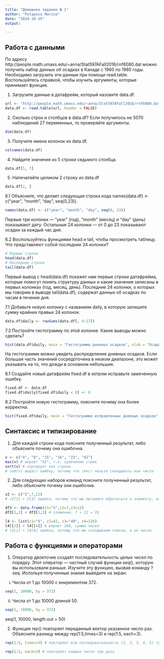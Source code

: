 ---
title: "Домашнее задание № 1"
author: "Potapova Marina"
date: "2024-10-19"
output:

---

## Работа с данными

По адресу http://people.math.umass.edu/~anna/Stat597AFall2016/rnf6080.dat можно получить набор данных об осадках в Канаде с 1960 по 1980 годы. Необходимо загрузить эти данные при помощи read.table. Воспользуйтесь справкой, чтобы изучить аргументы, которые принимает функция.

1. Загрузите данные в датафрейм, который назовите data.df.

```{r}
url <- "http://people.math.umass.edu/~anna/Stat597AFall2016/rnf6080.dat"
data.df <- read.table(url, header = FALSE)

```
2. Сколько строк и столбцов в data.df? Если получилось не 5070 наблюдений 27 переменных, то проверяйте аргументы. 

```{r}
dim(data.df)
```

3. Получите имена колонок из data.df.

```{r}
colnames(data.df)
```

4. Найдите значение из 5 строки седьмого столбца.

```{r}
data.df[5, 7]
```

5. Напечатайте целиком 2 строку из data.df

```{r}
data.df[2, ]
```

6.1 Объясните, что делает следующая строка кода names(data.df) <- c("year", "month", "day", seq(0,23)). 

```{r}
names(data.df) <- c("year", "month", "day", seq(0, 23))
```

Первые три колонки —  "year" (год), "month" (месяц) и "day" (день) показывают дату. Остальные 24 колонки — от 0 до 23 показывают осадки за каждый час дня.

6.2 Воспользуйтесь функциями head и tail, чтобы просмотреть таблицу. Что представляют собой последние 24 колонки?

```{r}
# Первые строки
head(data.df)
# Последние строки
tail(data.df)
```

Первый вывод с head(data.df) покажет нам первые строки датафрейма, которые помогут понять структуру данных и какие значения записаны в первых колонках (год, месяц, день). Последние 24 колонки, о которых мы говорим в выводе tail(data.df), содержат данные об осадках по часам в течение дня.

7.1 Добавьте новую колонку с названием daily, в которую запишите сумму крайних правых 24 колонок. 

```{r}
data.df$daily <- rowSums(data.df[, 4:27])
```

7.2 Постройте гистограмму по этой колонке. Какие выводы можно сделать?

```{r}
hist(data.df$daily, main = "Гистограмма дневных осадков", xlab = "Осадки (в мм)", ylab = "Частота")
```

На гистограмме можно увидеть распределение дневных осадков. Если большая часть значений сосредоточена в низком диапазоне, это может указывать на то, что дожди в основном небольшие.

8.1 Создайте новый датафрейм fixed.df в котром исправьте замеченную ошибку. 

```{r}
fixed.df <- data.df
fixed.df$daily[fixed.df$daily < 0] <- 0
```

8.2 Постройте новую гистограмму, поясните почему она более корректна.

```{r}
hist(fixed.df$daily, main = "Гистограмма исправленных дневных осадков", xlab = "Осадки (в мм)", ylab = "Частота")
```

## Синтаксис и типизирование

1. Для каждой строки кода поясните полученный результат, либо объясните почему она ошибочна.

```{r}
v <- c("4", "8", "15", "16", "23", "42")
max(v) # вернет "42", т.к. сравнение строк
sort(v) # сортирует как строки
# sum(v) выдаст ошибку, потому что текст нельзя складывать как числа
```

2. Для следующих наборов команд поясните полученный результат, либо объясните почему они ошибочна.

```{r}
v2 <- c("5",7,12)
# v2[2] + 2[3] ошибка, потому что мы пытаемся обратиться к элементу, который не существует

df3 <- data.frame(z1="5",z2=7,z3=12)
df3[1,2] + df3[1,3] # сложение: 7 + 12 = 19

l4 <- list(z1="6", z2=42, z3="49", z4=126)
l4[[2]] + l4[[4]] # вернет 168, сумма чисел
# l4[2] + l4[4] ошибка, потому что мы складываем списки, а не числа
```

## Работа с функциями и операторами

1. Оператор двоеточие создаёт последовательность целых чисел по порядку. Этот оператор — частный случай функции seq(), которую вы использовали раньше. Изучите эту функцию, вызвав команду ?seq. Испольуя полученные знания выведите на экран:

i. Числа от 1 до 10000 с инкрементом 372.

```{r}
seq(1, 10000, by = 372)
```

ii. Числа от 1 до 10000 длиной 50.

```{r}
seq(1, 10000, by = 372)
```

seq(1, 10000, length.out = 50)

2. Функция rep() повторяет переданный вектор указанное число раз. Объясните разницу между rep(1:5,times=3) и rep(1:5, each=3).

```{r}
rep(1:5, times=3) # повторяет всю последовательность (1, 2, 3, 4, 5) три раза 
```

```{r}
rep(1:5, each=3) # повторяет каждое число три раза 
```

